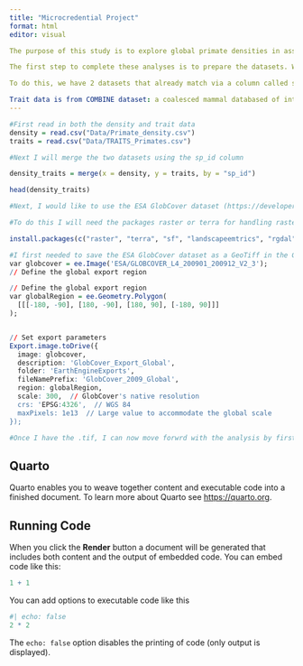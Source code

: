 ```yaml
---
title: "Microcredential Project"
format: html
editor: visual

The purpose of this study is to explore global primate densities in association with deforestation and defaunation. To meet this goal, we will be using an updated TetraDensity dataset with just the density values for primates extracted.

The first step to complete these analyses is to prepare the datasets. We first want a dataset that that has all of the primate density values and information about traits for each primate

To do this, we have 2 datasets that already match via a column called sp_id.

Trait data is from COMBINE dataset: a coalesced mammal databased of intrinsic and extrinsic traits: https://doi.org/10.1002/ecy.3344
---
```


```r
#First read in both the density and trait data
density = read.csv("Data/Primate_density.csv")
traits = read.csv("Data/TRAITS_Primates.csv")

#Next I will merge the two datasets using the sp_id column

density_traits = merge(x = density, y = traits, by = "sp_id")

head(density_traits)


```

```r
#Next, I would like to use the ESA GlobCover dataset (https://developers.google.com/earth-engine/datasets/catalog/ESA_GLOBCOVER_L4_200901_200912_V2_3?hl=en) to extract percentage of different land cover types per cell (once rescaled at a lower resolution) or any fragmentation measure (e.g. mean distance from edge, mean patch size)

#To do this I will need the packages raster or terra for handling raster data and landscapemetrics of calculating fragmentation and land cover proportions

install.packages(c("raster", "terra", "sf", "landscapeemtrics", "rgdal"))

#I first needed to save the ESA GlobCover dataset as a GeoTiff in the Google Earth Engine using the following javascript 
var globcover = ee.Image('ESA/GLOBCOVER_L4_200901_200912_V2_3');
// Define the global export region

// Define the global export region
var globalRegion = ee.Geometry.Polygon(
  [[[-180, -90], [180, -90], [180, 90], [-180, 90]]]
);


// Set export parameters
Export.image.toDrive({
  image: globcover,
  description: 'GlobCover_Export_Global',
  folder: 'EarthEngineExports',
  fileNamePrefix: 'GlobCover_2009_Global',
  region: globalRegion,
  scale: 300,  // GlobCover's native resolution
  crs: 'EPSG:4326',  // WGS 84
  maxPixels: 1e13  // Large value to accommodate the global scale
});
```

```r
#Once I have the .tif, I can now move forwrd with the analysis by first rescaling the image


```

## Quarto

Quarto enables you to weave together content and executable code into a finished document. To learn more about Quarto see <https://quarto.org>.

## Running Code

When you click the **Render** button a document will be generated that includes both content and the output of embedded code. You can embed code like this:

```r
1 + 1
```

You can add options to executable code like this

```r
#| echo: false
2 * 2
```

The `echo: false` option disables the printing of code (only output is displayed).
